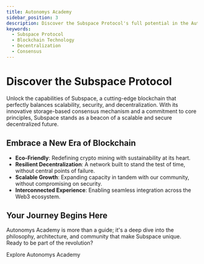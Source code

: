 ```yaml
---
title: Autonomys Academy
sidebar_position: 3
description: Discover the Subspace Protocol's full potential in the Autonomys Academy.
keywords:
  - Subspace Protocol
  - Blockchain Technology
  - Decentralization
  - Consensus
---
```



# Discover the Subspace Protocol

Unlock the capabilities of Subspace, a cutting-edge blockchain that perfectly balances scalability, security, and decentralization. With its innovative storage-based consensus mechanism and a commitment to core principles, Subspace stands as a beacon of a scalable and secure decentralized future.

## Embrace a New Era of Blockchain

- **Eco-Friendly**: Redefining crypto mining with sustainability at its heart.
- **Resilient Decentralization**: A network built to stand the test of time, without central points of failure.
- **Scalable Growth**: Expanding capacity in tandem with our community, without compromising on security.
- **Interconnected Experience**: Enabling seamless integration across the Web3 ecosystem.

## Your Journey Begins Here

Autonomys Academy is more than a guide; it's a deep dive into the philosophy, architecture, and community that make Subspace unique. Ready to be part of the revolution?

<div style={{ textAlign: 'center', marginTop: '2rem' }}>
    <Link
    className="button button--primary"
    to="https://academy.autonomys.xyz/subspace-protocol/introduction"
    style={{ fontSize: '20px', padding: '15px 30px', borderRadius: '5px' }}>
      Explore Autonomys Academy
    </Link>
</div>
